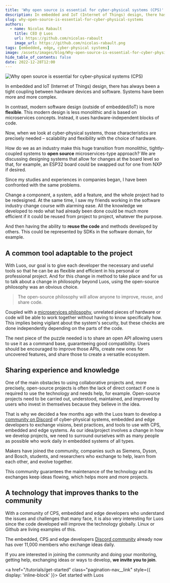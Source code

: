 ```yaml
---
title: 'Why open source is essential for cyber-physical systems (CPS)'
description: In embedded and IoT (Internet of Things) design, there has always been a tight coupling between hardware devices and software.
slug: why-open-source-is-essential-for-cyber-physical-systems
authors:
  - name: Nicolas Rabault
    title: CEO @ Luos
    url: https://github.com/nicolas-rabault
    image_url: https://github.com/nicolas-rabault.png
tags: [embedded, edge, cyber-physical systems]
image: /assets/images/blog/Why-open-source-is-essential-for-cyber-physical-systems.png
hide_table_of_contents: false
date: 2022-12-28T12:00
---
```



![Why open source is essential for cyber-physical systems (CPS)](/assets/images/blog/Why-open-source-is-essential-for-cyber-physical-systems.png)

In embedded and IoT (Internet of Things) design, there has always been a tight coupling between hardware devices and software. Systems have been more and more complex.

<!--truncate-->

In contrast, modern software design (outside of embedded/IoT) is more **flexible**. This modern design is less monolithic and is based on microservices concepts. Instead, it uses hardware-independent blocks of code.

Now, when we look at cyber-physical systems, those characteristics are precisely needed – scalability and flexibility with the choice of hardware. 

How do we as an industry make this huge transition from monolithic, tightly-coupled systems to **open source** microservices-type approach? We are discussing designing systems that allow for changes at the board level so that, for example, an ESP32 board could be swapped out for one from NXP if desired.

Since my studies and experiences in companies began, I have been confronted with the same problems. 

Change a component, a system, add a feature, and the whole project had to be redesigned. At the same time, I saw my friends working in the software industry change course with alarming ease. All the knowledge we developed to redo what had already been done could be much more efficient if it could be reused from project to project, whatever the purpose. 

And then having the ability to **reuse the code** and methods developed by others. This could be represented by SDKs in the software domain, for example.

<h2>A common tool adaptable to the project</h2>

With Luos, our goal is to give each developer the necessary and useful tools so that he can be as flexible and efficient in his personal or professional project. And for this change in method to take place and for us to talk about a change in philosophy beyond Luos, using the open-source philosophy was an obvious choice.
> The open-source philosophy will allow anyone to improve, reuse, and share code. 

Coupled with a [microservices philosophy](/blog/a-way-to-unleash-embedded-systems), unrelated pieces of hardware or code will be able to work together without having to know specifically how. This implies being vigilant about the system's security, but these checks are done independently depending on the parts of the code.

The next piece of the puzzle needed is to share an open API allowing users to use it as a command base, guaranteeing good compatibility. Users should be encouraged to improve those APIs, create new ones for uncovered features, and share those to create a versatile ecosystem.

<h2>Sharing experience and knowledge</h2>

One of the main obstacles to using collaborative projects and, more precisely, open-source projects is often the lack of direct contact if one is required to use the technology and needs help, for example. Open-source projects need to be carried out, understood, maintained, and improved by users who invest in themselves because they believe in the idea.

That is why we decided a few months ago with the Luos team to develop a <a href="https://discord.com/invite/luos" rel="external nofollow">community on Discord</a> of cyber-physical systems, embedded and edge developers to exchange visions, best practices, and tools to use with CPS, embedded and edge systems. As our idea/project involves a change in how we develop projects, we need to surround ourselves with as many people as possible who work daily in embedded systems of all types. 

Makers have joined the community, companies such as Siemens, Dyson, and Bosch, students, and researchers who exchange to help, learn from each other, and evolve together.

This community guarantees the maintenance of the technology and its exchanges keep ideas flowing, which helps more and more projects.

<h2>A technology that improves thanks to the community</h2>

With a community of CPS, embedded and edge developers who understand the issues and challenges that many face, it is also very interesting for Luos since the code developed will improve the technology globally. Linux or Github are living examples of this.

The embedded, CPS and edge developers <a href="https://discord.com/invite/luos" rel="external nofollow">Discord community</a> already now has over 11,000 members who exchange ideas daily. 

If you are interested in joining the community and doing your monitoring, getting help, exchanging ideas or ways to develop, **we invite you to join**.

<a href="/tutorials/get-started" class="pagination-nav__link" style={{ display: 'inline-block' }}>
  Get started with Luos
</a>
